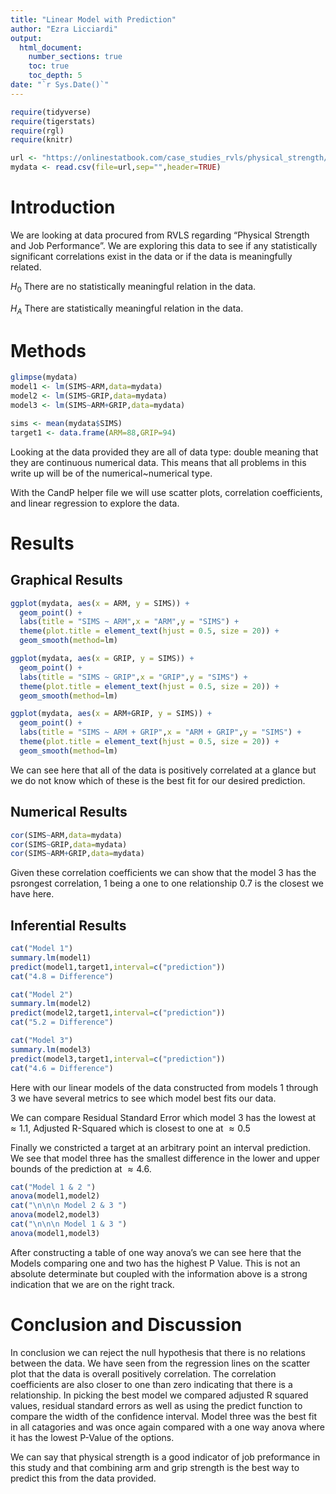 ```yaml
---
title: "Linear Model with Prediction"
author: "Ezra Licciardi"
output: 
  html_document:
    number_sections: true
    toc: true
    toc_depth: 5
date: "`r Sys.Date()`"    
---
```



```r
require(tidyverse)
require(tigerstats)
require(rgl)
require(knitr)
```

```r
url <- "https://onlinestatbook.com/case_studies_rvls/physical_strength/data.txt"
mydata <- read.csv(file=url,sep="",header=TRUE)  
```

# Introduction

We are looking at data procured from RVLS regarding "Physical Strength and Job Performance". We are exploring this data to see if any statistically significant correlations exist in the data or if the data is meaningfully related.

$H_0$ There are no statistically meaningful relation in the data.

$H_A$ There are statistically meaningful relation in the data.


# Methods

```r
glimpse(mydata)
model1 <- lm(SIMS~ARM,data=mydata)
model2 <- lm(SIMS~GRIP,data=mydata)
model3 <- lm(SIMS~ARM+GRIP,data=mydata)

sims <- mean(mydata$SIMS)
target1 <- data.frame(ARM=88,GRIP=94)


```

Looking at the data provided they are all of data type: double meaning that they are continuous numerical data. This means that all problems in this write up will be of the numerical~numerical type.

With the CandP helper file we will use scatter plots, correlation coefficients, and linear regression to explore the data.

# Results

## Graphical Results

``` r
ggplot(mydata, aes(x = ARM, y = SIMS)) +
  geom_point() +
  labs(title = "SIMS ~ ARM",x = "ARM",y = "SIMS") + 
  theme(plot.title = element_text(hjust = 0.5, size = 20)) +
  geom_smooth(method=lm) 

ggplot(mydata, aes(x = GRIP, y = SIMS)) +
  geom_point() +
  labs(title = "SIMS ~ GRIP",x = "GRIP",y = "SIMS") + 
  theme(plot.title = element_text(hjust = 0.5, size = 20)) +
  geom_smooth(method=lm)

ggplot(mydata, aes(x = ARM+GRIP, y = SIMS)) +
  geom_point() +
  labs(title = "SIMS ~ ARM + GRIP",x = "ARM + GRIP",y = "SIMS") + 
  theme(plot.title = element_text(hjust = 0.5, size = 20)) +
  geom_smooth(method=lm) 
```

We can see here that all of the data is positively correlated at a glance but we do not know which of these is the best fit for our desired prediction.

## Numerical Results

```r
cor(SIMS~ARM,data=mydata)
cor(SIMS~GRIP,data=mydata)
cor(SIMS~ARM+GRIP,data=mydata)
```

Given these correlation coefficients we can show that the model 3 has the psrongest correlation, 1 being a one to one relationship 0.7 is the closest we have here.

## Inferential Results

```r
cat("Model 1")
summary.lm(model1)
predict(model1,target1,interval=c("prediction"))
cat("4.8 = Difference")

cat("Model 2")
summary.lm(model2)
predict(model2,target1,interval=c("prediction"))
cat("5.2 = Difference")

cat("Model 3")
summary.lm(model3)
predict(model3,target1,interval=c("prediction"))
cat("4.6 = Difference")
```

Here with our linear models of the data constructed from models 1 through 3 we have several metrics to see which model best fits our data. 

We can compare Residual Standard Error which model 3 has the lowest at $\approx 1.1$, Adjusted R-Squared which is closest to one at $\approx0.5$

Finally we constricted a target at an arbitrary point an interval prediction. We see that model three has the smallest difference in the lower and upper bounds of the prediction at $\approx4.6$.

```r
cat("Model 1 & 2 ")
anova(model1,model2)
cat("\n\n\n Model 2 & 3 ")
anova(model2,model3)
cat("\n\n\n Model 1 & 3 ")
anova(model1,model3)
```

After constructing a table of one way anova's we can see here that the Models comparing one and two has the highest P Value. This is not an absolute determinate but coupled with the information above is a strong indication that we are on the right track.

# Conclusion and Discussion

In conclusion we can reject the null hypothesis that there is no relations between the data. We have seen from the regression lines on the scatter plot that the data is overall positively correlation. The correlation coefficients are also closer to one than zero indicating that there is a relationship. In picking the best model we compared adjusted R squared values, residual standard errors as well as using the predict function to compare the width of the confidence interval. Model three was the best fit in all catagories and was once again compared with a one way anova where it has the lowest P-Value of the options.

We can say that physical strength is a good indicator of job preformance in this study and that combining arm and grip strength is the best way to predict this from the data provided.